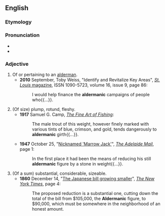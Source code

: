 ==English==

===Etymology===
{{suffix|en|alderman|ic}}

===Pronunciation===
* {{IPA|en|/ˌɔːldə(ɹ)ˈmænɪk/}}
* {{audio|en|LL-Q1860 (eng)-Vealhurl-aldermanic.wav |Audio (UK)}}

===Adjective===
{{en-adj}}

# Of or pertaining to an [[alderman]].
#* '''2010''' September, Toby Weiss, "Identify and Revitalize Key Areas", [[w:St. Louis Magazine|''St. Louis'' magazine]], ISSN 1090-5723, volume 16, issue 9, page 86:
#*: I would help finance the '''aldermanic''' campaigns of people who{{...}}.
# (Of size) plump, rotund, fleshy.
#* '''1917''' Samuel G. Camp, ''[https://www.forgottenbooks.com/en/books/TheFineArtofFishing_10001740 The Fine Art of Fishing]'':
#*: The male trout of this weight, however finely marked with various tints of blue, crimson, and gold, tends dangerously to '''aldermanic''' girth{{...}}.
#* '''1947''' October 25, "[https://trove.nla.gov.au/newspaper/article/55891304 Nicknamed 'Marrow Jack']", [[w:The Mail (Adelaide)|''The Adelaide Mail'']], page 1:
#*: In the first place it had been the means of reducing his still '''aldermanic''' figure by a stone in weight{{...}}.
# (Of a sum) substantial, considerable, sizeable.
#* '''1860''' December 14, "[https://www.nytimes.com/1860/12/14/archives/the-japanese-bill-growing-smaller.html The Japanese bill growing smaller]", [[w:The New York Times|''The New York Times'']], page 4:
#*: The proposed reduction is a substantial one, cutting down the total of the bill from $105,000, the '''Aldermanic''' figure, to $90,000, which must be somewhere in the neighborhood of an honest amount.